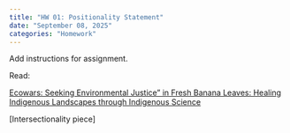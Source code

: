 ```yaml
---
title: "HW 01: Positionality Statement"
date: "September 08, 2025"
categories: "Homework"
---
```


Add instructions for assignment. 

Read:

[Ecowars: Seeking Environmental Justice” in Fresh Banana
Leaves: Healing Indigenous Landscapes through Indigenous Science](https://ebookcentral.proquest.com/lib/well/detail.action?docID=6837448)

[Intersectionality piece]

